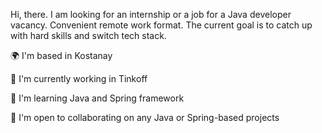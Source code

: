 Hi, there. I am looking for an internship or a job for a Java developer vacancy. Convenient remote work format. The current goal is to catch up with hard skills and switch tech stack.

🌍  I'm based in Kostanay

🚀  I'm currently working in Tinkoff

🧠  I'm learning Java and Spring framework

🤝  I'm open to collaborating on any Java or Spring-based projects
